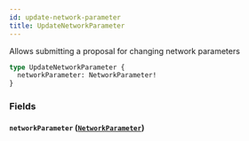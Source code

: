 ```yaml
---
id: update-network-parameter
title: UpdateNetworkParameter
---
```



Allows submitting a proposal for changing network parameters

```graphql
type UpdateNetworkParameter {
  networkParameter: NetworkParameter!
}
```


### Fields

#### `networkParameter` ([`NetworkParameter`](/docs/testnet/graphql/objects/network-parameter))






